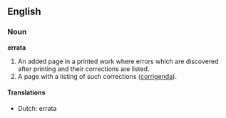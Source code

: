 ==English==
===Noun===
'''errata'''
#An added page in a printed work where errors which are discovered after printing and their corrections are listed.
#A page with a listing of such corrections ([[corrigenda]]).

==== Translations ====
*Dutch: errata